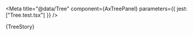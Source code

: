 
<Meta
  title="@data/Tree"
  component={AxTreePanel}
  parameters={{ jest: ["Tree.test.tsx"] }}
/>

<Title>Tree Panel</Title>

<Canvas>
  <Story name="Tree" height="32rem" parameters={{ layout: "none" }}>
    {TreeStory}
  </Story>
</Canvas>

<ArgsTable sort="requiredFirst" of={AxTreePanel} />
